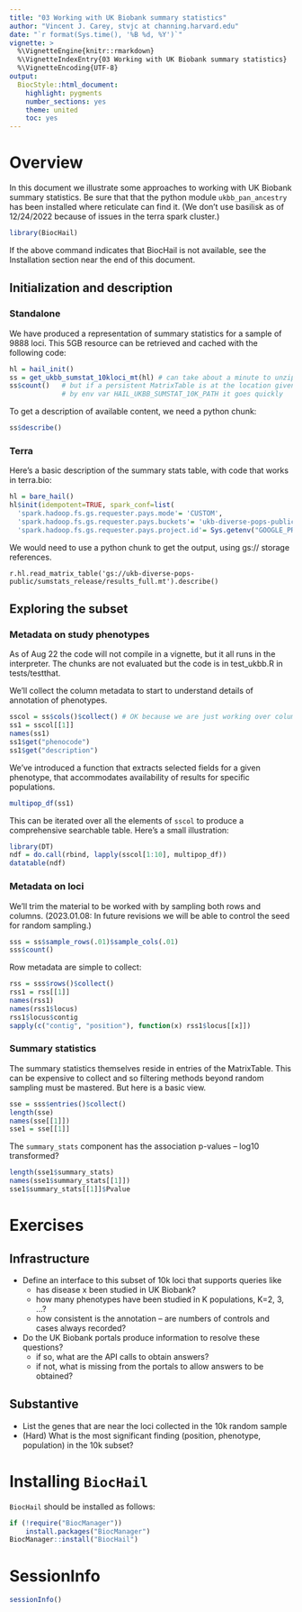 ```yaml
---
title: "03 Working with UK Biobank summary statistics"
author: "Vincent J. Carey, stvjc at channing.harvard.edu"
date: "`r format(Sys.time(), '%B %d, %Y')`"
vignette: >
  %\VignetteEngine{knitr::rmarkdown}
  %\VignetteIndexEntry{03 Working with UK Biobank summary statistics}
  %\VignetteEncoding{UTF-8}
output:
  BiocStyle::html_document:
    highlight: pygments
    number_sections: yes
    theme: united
    toc: yes
---
```


# Overview

In this document we illustrate some approaches to
working with UK Biobank summary statistics.
Be sure that that the python module `ukbb_pan_ancestry`
has been installed where reticulate can find it.
(We don't use basilisk as of 12/24/2022 because of
issues in the terra spark cluster.)

```r
library(BiocHail)
```

If the above command indicates that BiocHail is not available,
see the Installation section near the end of this document.

## Initialization and description

### Standalone

We have produced a representation of summary
statistics for a sample of 9888 loci.  This 5GB resource
can be retrieved and cached with the following code:
```r
hl = hail_init()
ss = get_ukbb_sumstat_10kloci_mt(hl) # can take about a minute to unzip 5GB
ss$count()   # but if a persistent MatrixTable is at the location given
             # by env var HAIL_UKBB_SUMSTAT_10K_PATH it goes quickly
```
To get a description of available content, we need a python chunk:
```r
ss$describe()
```

### Terra
Here's a basic description of the summary stats table, with code that
works in terra.bio:
```r
hl = bare_hail()
hl$init(idempotent=TRUE, spark_conf=list(
  'spark.hadoop.fs.gs.requester.pays.mode'= 'CUSTOM',
  'spark.hadoop.fs.gs.requester.pays.buckets'= 'ukb-diverse-pops-public',
  'spark.hadoop.fs.gs.requester.pays.project.id'= Sys.getenv("GOOGLE_PROJECT")))
```
We would need to use a python chunk to get the output, using gs:// storage references.
```
r.hl.read_matrix_table('gs://ukb-diverse-pops-public/sumstats_release/results_full.mt').describe()
```

## Exploring the subset

### Metadata on study phenotypes

As of Aug 22 the code will not compile in a vignette, but it all runs
in the interpreter.  The chunks are not evaluated but the code is in test_ukbb.R in tests/testthat.

We'll collect the column metadata to start to understand details
of annotation of phenotypes.
```r
sscol = ss$cols()$collect() # OK because we are just working over column metadata
ss1 = sscol[[1]]
names(ss1)
ss1$get("phenocode")
ss1$get("description")
```

We've introduced a function that extracts selected fields for a given
phenotype, that accommodates availability of results for specific populations.

```r
multipop_df(ss1)
```
This can be iterated over all the elements of `sscol` to produce
a comprehensive searchable table.  Here's a small illustration:
```r
library(DT)
ndf = do.call(rbind, lapply(sscol[1:10], multipop_df))
datatable(ndf)
```

### Metadata on loci

We'll trim the material to be worked with by sampling both rows and columns.
(2023.01.08: In future revisions we will be able to control the seed for random sampling.)

```r
sss = ss$sample_rows(.01)$sample_cols(.01)
sss$count()
```

Row metadata are simple to collect:
```r
rss = sss$rows()$collect()
rss1 = rss[[1]]
names(rss1)
names(rss1$locus)
rss1$locus$contig
sapply(c("contig", "position"), function(x) rss1$locus[[x]])
```

### Summary statistics

The summary statistics themselves reside in entries of the MatrixTable.  This
can be expensive to collect and so filtering methods beyond random sampling
must be mastered.  But here is a basic view.

```r
sse = sss$entries()$collect()
length(sse)
names(sse[[1]])
sse1 = sse[[1]]
```

The `summary_stats` component has the association p-values -- log10 transformed?
```r
length(sse1$summary_stats)
names(sse1$summary_stats[[1]])
sse1$summary_stats[[1]]$Pvalue
```

# Exercises

## Infrastructure

- Define an interface to this subset of 10k loci that supports queries like
    - has disease x been studied in UK Biobank?
    - how many phenotypes have been studied in K populations, K=2, 3, ...?
    - how consistent is the annotation -- are numbers of controls and cases always
recorded?
- Do the UK Biobank portals produce information to resolve these questions?
    - if so, what are the API calls to obtain answers?
    - if not, what is missing from the portals to allow answers to be obtained?

## Substantive

- List the genes that are near the loci collected in the 10k random sample 
- (Hard) What is the most significant finding (position, phenotype, population) in the 10k subset?

# Installing `BiocHail`

`BiocHail` should be installed as follows:

```r
if (!require("BiocManager"))
    install.packages("BiocManager")
BiocManager::install("BiocHail")
```


# SessionInfo {-}

```r
sessionInfo()
```

